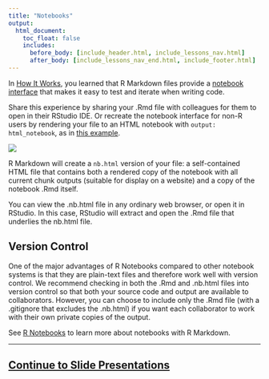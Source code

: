 ```yaml
---
title: "Notebooks"
output:
  html_document:
    toc_float: false
    includes:
      before_body: [include_header.html, include_lessons_nav.html]
      after_body: [include_lessons_nav_end.html, include_footer.html]
---
```


In [How It Works](lesson-2.html), you learned that R Markdown files provide a [notebook interface](https://bookdown.org/yihui/rmarkdown/notebook.html) that makes it easy to test and iterate when writing code. 

Share this experience by sharing your .Rmd file with colleagues for them to open in their RStudio IDE. Or recreate the notebook interface for non-R users by rendering your file to an HTML notebook with `output: html_notebook`, as in [this example](demos/9-notebook.Rmd).

![](lesson-images/notebooks-1-notebook.png)
</br>

R Markdown will create a `nb.html` version of your file: a self-contained HTML file that contains both a rendered copy of the notebook with all current chunk outputs (suitable for display on a website) and a copy of the notebook .Rmd itself.

You can view the .nb.html file in any ordinary web browser, or open it in RStudio. In this case, RStudio will extract and open the .Rmd file that underlies the nb.html file.

##  Version Control

One of the major advantages of R Notebooks compared to other notebook systems is that they are plain-text files and therefore work well with version control. We recommend checking in both the .Rmd and .nb.html files into version control so that both your source code and output are available to collaborators. However, you can choose to include only the .Rmd file (with a .gitignore that excludes the .nb.html) if you want each collaborator to work with their own private copies of the output.

See [R Notebooks](https://bookdown.org/yihui/rmarkdown/notebook.html) to learn more about notebooks with R Markdown.

***

## [Continue to Slide Presentations](lesson-11.html){.continue-link}
